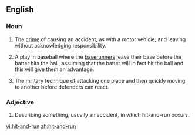 ==English==

===Noun===
{{en-noun}}
{{wikipedia}}

# {{legal}} The [[crime]] of causing an accident, as with a  motor vehicle, and leaving without acknowledging responsibility.
# {{baseball}} A play in baseball where the [[baserunner]]s leave their base before the batter hits the ball, assuming that the batter will in fact hit the ball and this will give them an advantage.
# {{military}} The military technique of attacking one place and then quickly moving to another before defenders can react.

===Adjective===
{{en-adj|-}}

#Describing something, usually an accident, in which hit-and-run occurs.

[[vi:hit-and-run]]
[[zh:hit-and-run]]